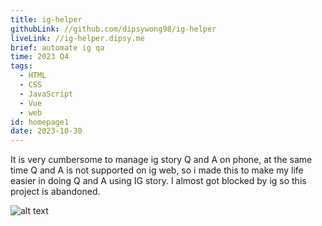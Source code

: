 ```yaml
---
title: ig-helper
githubLink: //github.com/dipsywong98/ig-helper
liveLink: //ig-helper.dipsy.me
brief: automate ig qa
time: 2023 Q4
tags:
  - HTML
  - CSS
  - JavaScript
  - Vue
  - web
id: homepage1
date: 2023-10-30
---
```


It is very cumbersome to manage ig story Q and A on phone, at the same time Q and A is not supported on ig web, so i made this to make my life easier in doing Q and A using IG story. I almost got blocked by ig so this project is abandoned.

![alt text](../public/img/posts/ig-helper/image.png)
